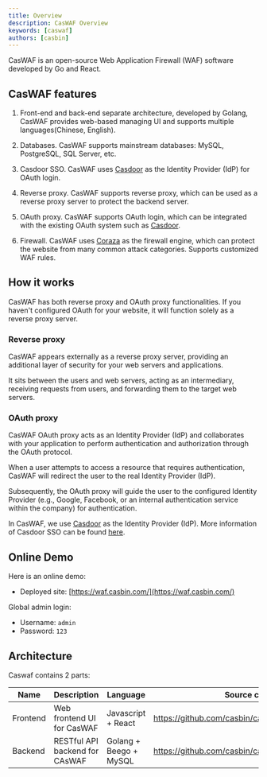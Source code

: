 ```yaml
---
title: Overview
description: CasWAF Overview
keywords: [caswaf]
authors: [casbin]
---
```


CasWAF is an open-source Web Application Firewall (WAF) software developed by Go and React.

## CasWAF features

1. Front-end and back-end separate architecture, developed by Golang, CasWAF provides web-based managing UI and supports multiple languages(Chinese, English).

2. Databases. CasWAF supports mainstream databases: MySQL, PostgreSQL, SQL Server, etc.

3. Casdoor SSO. CasWAF uses [Casdoor](https://casdoor.org/) as the Identity Provider (IdP) for OAuth login.

4. Reverse proxy. CasWAF supports reverse proxy, which can be used as a reverse proxy server to protect the backend server.

5. OAuth proxy. CasWAF supports OAuth login, which can be integrated with the existing OAuth system such as [Casdoor](https://casdoor.org/).

6. Firewall. CasWAF uses [Coraza](https://github.com/corazawaf/coraza) as the firewall engine, which can protect the website from many common attack categories. Supports customized WAF rules.

## How it works

CasWAF has both reverse proxy and OAuth proxy functionalities. If you haven't configured OAuth for your website, it will function solely as a reverse proxy server.

### Reverse proxy

CasWAF appears externally as a reverse proxy server, providing an additional layer of security for your web servers and applications.

It sits between the users and web servers, acting as an intermediary, receiving requests from users, and forwarding them to the target web servers.

### OAuth proxy

CasWAF OAuth proxy acts as an Identity Provider (IdP) and collaborates with your application to perform authentication and authorization through the OAuth protocol.

When a user attempts to access a resource that requires authentication, CasWAF will redirect the user to the real Identity Provider (IdP).

Subsequently, the OAuth proxy will guide the user to the configured Identity Provider (e.g., Google, Facebook, or an internal authentication service within the company) for authentication.

In CasWAF, we use [Casdoor](https://casdoor.org/) as the Identity Provider (IdP). More information of Casdoor SSO can be found [here](/docs/casdoor-sso).

## Online Demo

Here is an online demo:

- Deployed site: [https://waf.casbin.com/](https://waf.casbin.com/)

Global admin login:

- Username: `admin`
- Password: `123`

## Architecture

Caswaf contains 2 parts:

| Name | Description | Language | Source code |
| ----|------|----|---- |
| Frontend | Web frontend UI for CasWAF | Javascript + React | <https://github.com/casbin/caswaf/tree/master/web> |
| Backend | RESTful API backend for CAsWAF | Golang + Beego + MySQL | <https://github.com/casbin/caswaf> |
